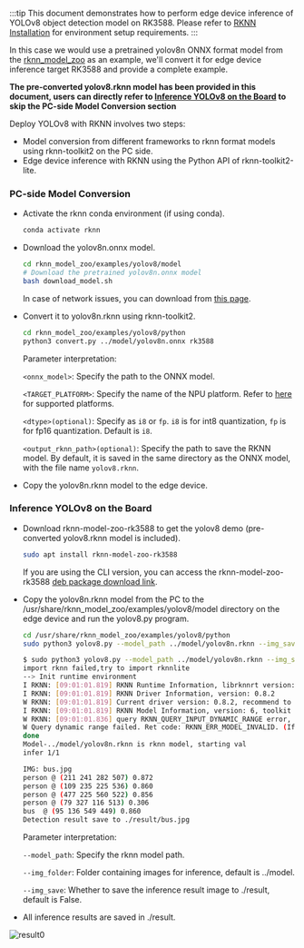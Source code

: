 :::tip
This document demonstrates how to perform edge device inference of YOLOv8 object detection model on RK3588. Please refer to [RKNN Installation](./rknn_install) for environment setup requirements.
:::

In this case we would use a pretrained yolov8n ONNX format model from the [rknn_model_zoo](https://github.com/airockchip/rknn_model_zoo) as an example, we'll convert it for edge device inference target RK3588 and provide a complete example.

**The pre-converted yolov8.rknn model has been provided in this document, users can directly refer to [Inference YOLOv8 on the Board](#inference-yolov8-on-the-board) to skip the PC-side Model Conversion section**

Deploy YOLOv8 with RKNN involves two steps:

- Model conversion from different frameworks to rknn format models using rknn-toolkit2 on the PC side.
- Edge device inference with RKNN using the Python API of rknn-toolkit2-lite.

### PC-side Model Conversion

- Activate the rknn conda environment (if using conda).

  ```bash
  conda activate rknn
  ```

- Download the yolov8n.onnx model.

  ```bash
  cd rknn_model_zoo/examples/yolov8/model
  # Download the pretrained yolov8n.onnx model
  bash download_model.sh
  ```

  In case of network issues, you can download from [this page](https://github.com/airockchip/rknn_model_zoo?tab=readme-ov-file#model-support).

- Convert it to yolov8n.rknn using rknn-toolkit2.

  ```bash
  cd rknn_model_zoo/examples/yolov8/python
  python3 convert.py ../model/yolov8n.onnx rk3588
  ```

  Parameter interpretation:

  `<onnx_model>`: Specify the path to the ONNX model.

  `<TARGET_PLATFORM>`: Specify the name of the NPU platform. Refer to [here](rknn_install#introduction-to-rknn) for supported platforms.

  `<dtype>(optional)`: Specify as `i8` or `fp`. `i8` is for int8 quantization, `fp` is for fp16 quantization. Default is `i8`.

  `<output_rknn_path>(optional)`: Specify the path to save the RKNN model. By default, it is saved in the same directory as the ONNX model, with the file name `yolov8.rknn`.

- Copy the yolov8n.rknn model to the edge device.

### Inference YOLOv8 on the Board

- Download rknn-model-zoo-rk3588 to get the yolov8 demo (pre-converted yolov8.rknn model is included).

  ```bash
  sudo apt install rknn-model-zoo-rk3588
  ```

  If you are using the CLI version, you can access the rknn-model-zoo-rk3588 [deb package download link](https://github.com/radxa-pkg/rknn_model_zoo/releases/tag/1.6.0-1).

- Copy the yolov8n.rknn model from the PC to the /usr/share/rknn_model_zoo/examples/yolov8/model directory on the edge device and run the yolov8.py program.

  ```bash
  cd /usr/share/rknn_model_zoo/examples/yolov8/python
  sudo python3 yolov8.py --model_path ../model/yolov8n.rknn --img_save
  ```

  ```bash
  $ sudo python3 yolov8.py --model_path ../model/yolov8n.rknn --img_save
  import rknn failed,try to import rknnlite
  --> Init runtime environment
  I RKNN: [09:01:01.819] RKNN Runtime Information, librknnrt version: 1.6.0 (9a7b5d24c@2023-12-13T17:31:11)
  I RKNN: [09:01:01.819] RKNN Driver Information, version: 0.8.2
  W RKNN: [09:01:01.819] Current driver version: 0.8.2, recommend to upgrade the driver to the new version: >= 0.8.8
  I RKNN: [09:01:01.819] RKNN Model Information, version: 6, toolkit version: 1.6.0+81f21f4d(compiler version: 1.6.0 (585b3edcf@2023-12-11T07:56:14)), target: RKNPU v2, target platform: rk3588, framework name: ONNX, framework layout: NCHW, model inference type: static_shape
  W RKNN: [09:01:01.836] query RKNN_QUERY_INPUT_DYNAMIC_RANGE error, rknn model is static shape type, please export rknn with dynamic_shapes
  W Query dynamic range failed. Ret code: RKNN_ERR_MODEL_INVALID. (If it is a static shape RKNN model, please ignore the above warning message.)
  done
  Model-../model/yolov8n.rknn is rknn model, starting val
  infer 1/1

  IMG: bus.jpg
  person @ (211 241 282 507) 0.872
  person @ (109 235 225 536) 0.860
  person @ (477 225 560 522) 0.856
  person @ (79 327 116 513) 0.306
  bus  @ (95 136 549 449) 0.860
  Detection result save to ./result/bus.jpg
  ```

  Parameter interpretation:

  `--model_path`: Specify the rknn model path.

  `--img_folder`: Folder containing images for inference, default is ../model.

  `--img_save`: Whether to save the inference result image to ./result, default is False.

- All inference results are saved in ./result.

![result0](/img/general-tutorial/rknn/result.webp)
